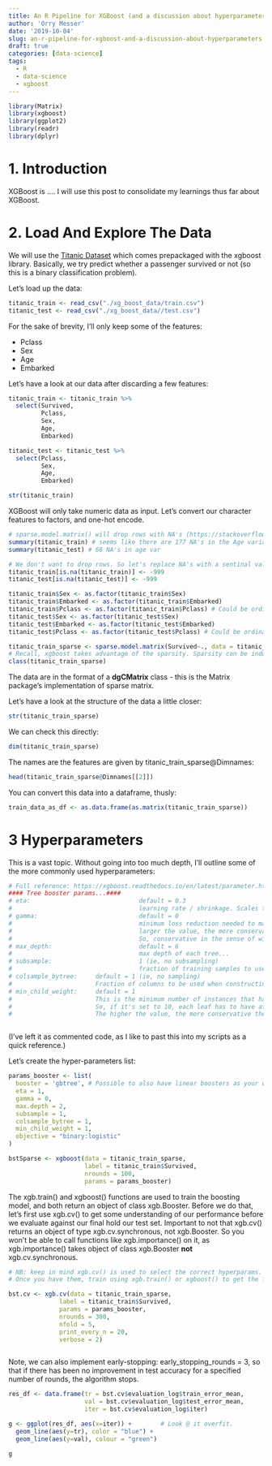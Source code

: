 ---
title: An R Pipeline for XGBoost (and a discussion about hyperparameters)
author: 'Orry Messer'
date: '2019-10-04'
slug: an-r-pipeline-for-xgboost-and-a-discussion-about-hyperparameters
draft: true
categories: [data-science]
tags:
  - R
  - data-science
  - xgboost
---

```{r, results='hide'}
library(Matrix)
library(xgboost)
library(ggplot2)
library(readr)
library(dplyr)
```


# 1. Introduction

XGBoost is ....
I will use this post to consolidate my learnings thus far about XGBoost.

# 2. Load And Explore The Data

We will use the [Titanic Dataset](https://www.kaggle.com/c/titanic/data) which comes prepackaged with the xgboost library. Basically, we try predict whether a passenger survived or not (so this is a binary classification problem).

Let's load up the data:

```{r, results='hide'}

titanic_train <- read_csv("./xg_boost_data/train.csv")
titanic_test <- read_csv("./xg_boost_data//test.csv")

```

For the sake of brevity, I'll only keep some of the features:

- Pclass
- Sex
- Age
- Embarked

Let's have a look at our data after discarding a few features:

```{r}

titanic_train <- titanic_train %>%
  select(Survived,
         Pclass,
         Sex,
         Age,
         Embarked)

titanic_test <- titanic_test %>%
  select(Pclass,
         Sex,
         Age,
         Embarked)

str(titanic_train)

```
XGBoost will only take numeric data as input. Let's convert our character features to factors, and one-hot encode.

```{r}



# sparse.model.matrix() will drop rows with NA's (https://stackoverflow.com/questions/29732720/sparse-model-matrix-loses-rows-in-r)
summary(titanic_train) # seems like there are 177 NA's in the Age variable, and 2 in the Embarked variable
summary(titanic_test) # 68 NA's in age var

# We don't want to drop rows. So let's replace NA's with a sentinal value; how about -999?
titanic_train[is.na(titanic_train)] <- -999
titanic_test[is.na(titanic_test)] <- -999

titanic_train$Sex <- as.factor(titanic_train$Sex)
titanic_train$Embarked <- as.factor(titanic_train$Embarked)
titanic_train$Pclass <- as.factor(titanic_train$Pclass) # Could be ordinal, but leaving it is strict categorical
titanic_test$Sex <- as.factor(titanic_test$Sex)
titanic_test$Embarked <- as.factor(titanic_test$Embarked)
titanic_test$Pclass <- as.factor(titanic_test$Pclass) # Could be ordinal, but leaving it is strict categorical

titanic_train_sparse <- sparse.model.matrix(Survived~., data = titanic_train)[,-1]
# Recall, xgboost takes advantage of the sparsity. Sparsity can be induced from 1-hot encoding.
class(titanic_train_sparse)
```

The data are in the format of a __dgCMatrix__ class - this is the Matrix package's implementation of sparse matrix.

Let's have a look at the structure of the data a little closer:

```{r}
str(titanic_train_sparse)
```

We can check this directly:

```{r}
dim(titanic_train_sparse)
```

The names are the features are given by titanic_train_sparse@Dimnames:

```{r}
head(titanic_train_sparse@Dimnames[[2]])
```

You can convert this data into a dataframe, thusly:

```{r, results='hide'}
train_data_as_df <- as.data.frame(as.matrix(titanic_train_sparse))
```

# 3 Hyperparameters

This is a vast topic. Without going into too much depth, I'll outline some of the more commonly used hyperparameters:

```{r}
# Full reference: https://xgboost.readthedocs.io/en/latest/parameter.html
#### Tree booster params...####
# eta:       						default = 0.3
#            						learning rate / shrinkage. Scales the contribution of each try by a factor of 0 < eta < 1
# gamma:     						default = 0
#            						minimum loss reduction needed to make another partition in a given tree.
#            						larger the value, the more conservative the tree will be (as it will need to make a bigger reduction to split)
#            						So, conservative in the sense of willingness to split.
# max_depth: 						default = 6
#            						max depth of each tree...
# subsample: 						1 (ie, no subsampling)
#            						fraction of training samples to use in each "boosting iteration"
# colsample_bytree:     default = 1 (ie, no sampling)
#                       Fraction of columns to be used when constructing each tree. This is an idea used in RandomForests
# min_child_weight:     default = 1
#                       This is the minimum number of instances that have to been in a node. It's a regularization parameter
#                       So, if it's set to 10, each leaf has to have at least 10 instances assigned to it.
#                       The higher the value, the more conservative the tree will be.



```

(I've left it as commented code, as I like to past this into my scripts as a quick reference.)

Let's create the hyper-parameters list:

```{r, results='hide'}
params_booster <- list(
  booster = 'gbtree', # Possible to also have linear boosters as your weak learners.
  eta = 1, 
  gamma = 0,
  max.depth = 2, 
  subsample = 1, 
  colsample_bytree = 1,
  min_child_weight = 1, 
  objective = "binary:logistic"
)

bstSparse <- xgboost(data = titanic_train_sparse, 
                     label = titanic_train$Survived, 
                     nrounds = 100,  
                     params = params_booster)

```

The xgb.train() and xgboost() functions are used to train the boosting model, and both return an object of class xgb.Booster.
Before we do that, let's first use xgb.cv() to get some understanding of our performance before we evaluate against our final hold our test set. Important to not that xgb.cv() returns an object of type xgb.cv.synchronous, not xgb.Booster. So you won't be able to call functions like xgb.importance() on it, as xgb.importance() takes object of class xgb.Booster __not__ xgb.cv.synchronous.


```{r, results='hide'}
# NB: keep in mind xgb.cv() is used to select the correct hyperparams.
# Once you have them, train using xgb.train() or xgboost() to get the final model.

bst.cv <- xgb.cv(data = titanic_train_sparse, 
              label = titanic_train$Survived, 
              params = params_booster,
              nrounds = 300, 
              nfold = 5,
              print_every_n = 20,
              verbose = 2)



```

Note, we can also implement early-stopping: early_stopping_rounds = 3, so that if there has been no improvement in test accuracy for a specified number of rounds, the algorithm stops.

```{r}
res_df <- data.frame(tr = bst.cv$evaluation_log$train_error_mean, 
                     val = bst.cv$evaluation_log$test_error_mean,
                     iter = bst.cv$evaluation_log$iter)

g <- ggplot(res_df, aes(x=iter)) +        # Look @ it overfit.
  geom_line(aes(y=tr), color = "blue") +
  geom_line(aes(y=val), colour = "green")

g

```

